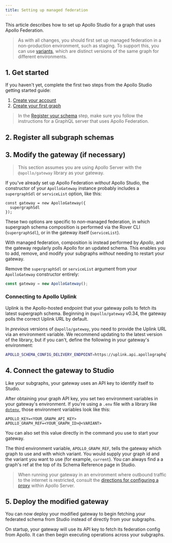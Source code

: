 ```yaml
---
title: Setting up managed federation
---
```



This article describes how to set up Apollo Studio for a graph that uses Apollo Federation.

> As with all changes, you should first set up managed federation in a non-production environment, such as staging. To support this, you can use [variants](https://www.apollographql.com/docs/studio/schema/registry/#managing-environments-with-variants), which are distinct versions of the same graph for different environments.

## 1. Get started

If you haven't yet, complete the first two steps from the Apollo Studio getting started guide:

1. [Create your account](https://www.apollographql.com/docs/studio/getting-started/#1-create-your-account)
2. [Create your first graph](https://www.apollographql.com/docs/studio/getting-started/#2-create-your-first-graph)

> In the [Register your schema](https://www.apollographql.com/docs/studio/getting-started/#3-register-your-schema) step, make sure you follow the instructions for a GraphQL server that uses Apollo Federation.

## 2. Register all subgraph schemas

<RegisterFederatedCli />

## 3. Modify the gateway (if necessary)

> This section assumes you are using Apollo Server with the `@apollo/gateway` library as your gateway.

If you've already set up Apollo Federation _without_ Apollo Studio, the constructor of your `ApolloGateway` instance probably includes a `supergraphSdl` or `serviceList` option, like this:

```js{2}
const gateway = new ApolloGateway({
  supergraphSdl
});
```

These two options are specific to _non_-managed federation, in which supergraph schema composition is performed via the Rover CLI (`supergraphSdl`), or in the gateway itself (`serviceList`).

With managed federation, composition is instead performed by _Apollo_, and the gateway regularly polls Apollo for an updated schema. This enables you to add, remove, and modify your subgraphs _without_ needing to restart your gateway.

Remove the `supergraphSdl` or `serviceList` argument from your `ApolloGateway` constructor entirely:

```js
const gateway = new ApolloGateway();
```

### Connecting to Apollo Uplink

Uplink is the Apollo-hosted endpoint that your gateway polls to fetch its latest supergraph schema. Beginning in `@apollo/gateway` v0.34, the gateway polls the correct Uplink URL by default.

In _previous_ versions of `@apollo/gateway`, you need to provide the Uplink URL via an environment variable. We recommend updating to the latest version of the library, but if you can't, define the following in your gateway's environment:

```bash
APOLLO_SCHEMA_CONFIG_DELIVERY_ENDPOINT=https://uplink.api.apollographql.com/
```

## 4. Connect the gateway to Studio

Like your subgraphs, your gateway uses an API key to identify itself to Studio.

<ObtainGraphApiKey />

After obtaining your graph API key, you set two environment variables in your gateway's environment. If you're using a `.env` file with a library like [`dotenv`](https://www.npmjs.com/package/dotenv), those environment variables look like this:

```sh:title=.env
APOLLO_KEY=<YOUR_GRAPH_API_KEY>
APOLLO_GRAPH_REF=<YOUR_GRAPH_ID>@<VARIANT>
```

You can also set this value directly in the command you use to start your gateway.

The third environment variable, `APOLLO_GRAPH_REF`, tells the gateway which graph to use and with which variant. You would supply your graph id and the variant you want to use (for example, `current`). You can always find a a graph's ref at the top of its Schema Reference page in Studio.

> When running your gateway in an environment where outbound traffic to the internet is restricted, consult the [directions for configuring a proxy](https://www.apollographql.com/docs/apollo-server/proxy-configuration/) within Apollo Server.

## 5. Deploy the modified gateway

You can now deploy your modified gateway to begin fetching your federated schema from Studio instead of directly from your subgraphs.

On startup, your gateway will use its API key to fetch its federation config from Apollo. It can then begin executing operations across your subgraphs.
